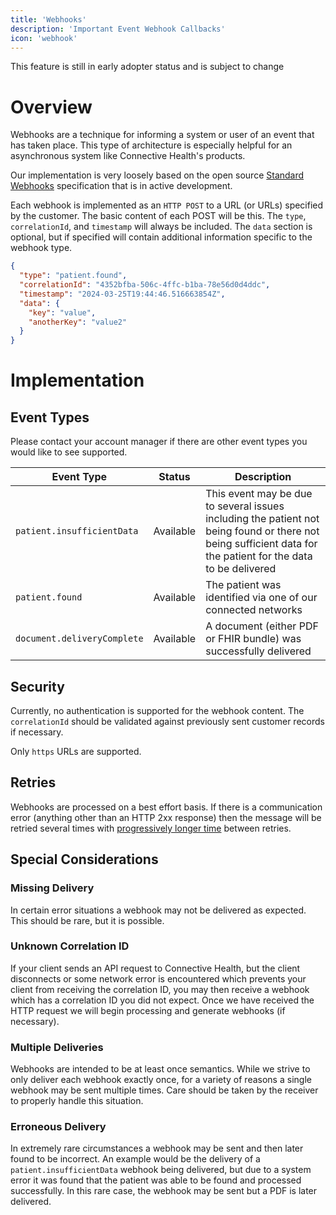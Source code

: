 ```yaml
---
title: 'Webhooks'
description: 'Important Event Webhook Callbacks'
icon: 'webhook'
---
```


<Warning>This feature is still in early adopter status and is subject to change</Warning>


# Overview

Webhooks are a technique for informing a system or user of an event that has taken place.
This type of architecture is especially helpful for an asynchronous system like Connective Health's products.

Our implementation is very loosely based on the open source [Standard Webhooks](https://www.standardwebhooks.com)
specification that is in active development.

Each webhook is implemented as an `HTTP POST` to a URL (or URLs) specified by the customer. The basic content
of each POST will be this. The `type`, `correlationId`, and `timestamp` will always be included. The `data` section
is optional, but if specified will contain additional information specific to the webhook type.

```json Webhook Example
{
  "type": "patient.found",
  "correlationId": "4352bfba-506c-4ffc-b1ba-78e56d0d4ddc",
  "timestamp": "2024-03-25T19:44:46.516663854Z",
  "data": {
    "key": "value",
    "anotherKey": "value2"
  }
}
```

# Implementation

## Event Types

Please contact your account manager if there are other event types you would like to see supported.

| Event Type                  | Status    | Description                                                                                                                                                   |
|-----------------------------|-----------|---------------------------------------------------------------------------------------------------------------------------------------------------------------|
| `patient.insufficientData`  | Available | This event may be due to several issues including the patient not being found or there not being sufficient data for the patient for the data to be delivered |
| `patient.found`             | Available | The patient was identified via one of our connected networks                                                                                                  |
| `document.deliveryComplete` | Available | A document (either PDF or FHIR bundle) was successfully delivered                                                                                             |


## Security

Currently, no authentication is supported for the webhook content. The `correlationId` should be validated against
previously sent customer records if necessary.

Only `https` URLs are supported.

## Retries

Webhooks are processed on a best effort basis. If there is a communication error (anything other than an HTTP 2xx response)
then the message will be retried several times with [progressively longer time](https://en.wikipedia.org/wiki/Exponential_backoff) between retries.

## Special Considerations

### Missing Delivery

In certain error situations a webhook may not be delivered as expected. This should be rare, but it is possible.

### Unknown Correlation ID

If your client sends an API request to Connective Health, but the client disconnects or some network error is encountered
which prevents your client from receiving the correlation ID, you may then receive a webhook which has a correlation ID
you did not expect. Once we have received the HTTP request we will begin processing and generate webhooks (if necessary).

### Multiple Deliveries

Webhooks are intended to be at least once semantics. While we strive to only deliver each webhook exactly once, for a
variety of reasons a single webhook may be sent multiple times. Care should be taken by the receiver to properly handle
this situation.

### Erroneous Delivery

In extremely rare circumstances a webhook may be sent and then later found to be incorrect. An example would be the
delivery of a `patient.insufficientData` webhook being delivered, but due to a system error it was found that the patient
was able to be found and processed successfully. In this rare case, the webhook may be sent but a PDF is later delivered.

